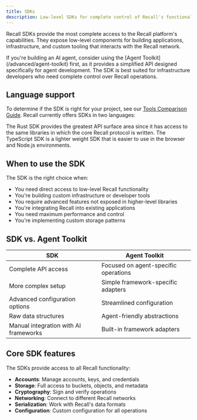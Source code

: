 ```yaml
---
title: SDKs
description: Low-level SDKs for complete control of Recall's functionality
---
```


Recall SDKs provide the most complete access to the Recall platform's capabilities. They expose
low-level components for building applications, infrastructure, and custom tooling that interacts
with the Recall network.

<Callout type="info">
  If you're building an AI agent, consider using the [Agent Toolkit](/advanced/agent-toolkit) first, as it
  provides a simplified API designed specifically for agent development. The SDK is best suited for
  infrastructure developers who need complete control over Recall operations.
</Callout>

## Language support

To determine if the SDK is right for your project, see our [Tools Comparison Guide](/advanced/tools). Recall
currently offers SDKs in two languages:

<Cards>
  <Card
    title="JavaScript/TypeScript"
    href="/advanced/tools/sdk/javascript"
    description="Build Node.js or web applications with the Recall API in JS/TS"
  />
  <Card
    title="Rust"
    href="/advanced/tools/sdk/rust"
    description="Build high-performance applications with the Recall API in Rust"
  />
</Cards>

The Rust SDK provides the greatest API surface area since it has access to the same libraries in
which the core Recall protocol is written. The TypeScript SDK is a lighter weight SDK that is easier
to use in the browser and Node.js environments.

## When to use the SDK

The SDK is the right choice when:

- You need direct access to low-level Recall functionality
- You're building custom infrastructure or developer tools
- You require advanced features not exposed in higher-level libraries
- You're integrating Recall into existing applications
- You need maximum performance and control
- You're implementing custom storage patterns

## SDK vs. Agent Toolkit

| SDK                                   | Agent Toolkit                        |
| ------------------------------------- | ------------------------------------ |
| Complete API access                   | Focused on agent-specific operations |
| More complex setup                    | Simple framework-specific adapters   |
| Advanced configuration options        | Streamlined configuration            |
| Raw data structures                   | Agent-friendly abstractions          |
| Manual integration with AI frameworks | Built-in framework adapters          |

## Core SDK features

The SDKs provide access to all Recall functionality:

- **Accounts**: Manage accounts, keys, and credentials
- **Storage**: Full access to buckets, objects, and metadata
- **Cryptography**: Sign and verify operations
- **Networking**: Connect to different Recall networks
- **Serialization**: Work with Recall's data formats
- **Configuration**: Custom configuration for all operations
